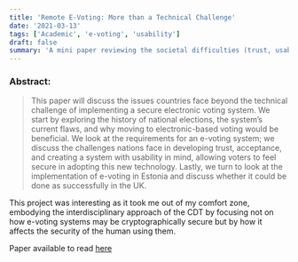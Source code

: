 ```yaml
---
title: 'Remote E-Voting: More than a Technical Challenge'
date: '2021-03-13'
tags: ['Academic', 'e-voting', 'usability']
draft: false
summary: 'A mini paper reviewing the societal difficulties (trust, usability, the everyday) of implementing e-voting for the UK.'
---
```


### Abstract:
> This paper will discuss the issues countries face beyond the technical challenge of implementing a secure electronic voting system. We start by exploring the history of national elections, the system’s current flaws, and why moving to electronic-based voting would be beneficial. We look at the requirements for an e-voting system; we discuss the challenges nations face in developing trust, acceptance, and creating a system with usability in mind, allowing voters to feel secure in adopting this new technology. Lastly, we turn to look at the implementation of e-voting in Estonia and discuss whether it could be done as successfully in the UK.


This project was interesting as it took me out of my comfort zone, embodying the interdisciplinary approach of the CDT by focusing not on how e-voting systems may be cryptographically secure but by how it affects the security of the human using them.

Paper available to read [here](https://pure.royalholloway.ac.uk/portal/files/42619526/Remote_evoting_more_than_a_technical_challenge.pdf)